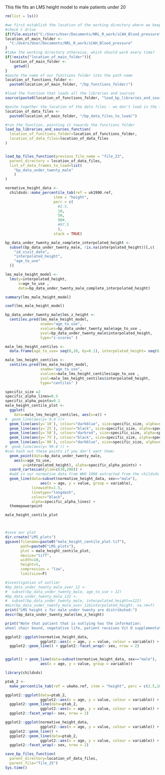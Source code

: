 This file fits an LMS height model to male patients under 20

```{r, load packages}
rm(list = ls())

#we first establish the location of the working directory where we keep everything, depending on whether it exists (i.e. which computer we are using)
#check C drive
if(file.exists("C:/Users/User/Documents/NRL_R_work/iCAH_Blood_pressure")){
location_of_main_folder <-
  "C:/Users/User/Documents/NRL_R_work/iCAH_Blood_pressure"
}
#take the working directory otherwise, which should work every time?
if(!exists("location_of_main_folder")){
  location_of_main_folder <- 
    getwd()
}
#paste the name of our functions folder into the path name
location_of_functions_folder <-
  paste0(location_of_main_folder, "/bp_functions_folder/")

#load the function that loads all the libraries and sources
source(paste0(location_of_functions_folder, "load_bp_libraries_and_sources_function.R"))

#paste together the location of the data files - we don't load in the first file, but we need this location for the end
location_of_data_files <-
  paste0(location_of_main_folder, "/bp_data_files_to_load/")

#run the function, pointing it towards the functions folder
load_bp_libraries_and_sources_function(
  location_of_functions_folder=location_of_functions_folder,
  location_of_data_files=location_of_data_files
)


load_bp_files_function(previous_file_name = "file_23",
  parent_directory = location_of_data_files,
  list_of_data_frames_to_load=list(
    "bp_data_under_twenty_male"
    )
)


```

```{r, extract normative height data from child growth 1990 childsds package}
normative_height_data <- 
  childsds::make_percentile_tab(ref = uk1990.ref, 
                      item = "height", 
                      perc = c(
                        #2.5,
                        10,
                        50,
                        90#,
                        #97.5
                        ), 
                      stack = TRUE)
```


```{r, you cannot fit LMS with missing data, so remove missing height}
bp_data_under_twenty_male_complete_interpolated_height <-
  subset(bp_data_under_twenty_male, !is.na(interpolated_height))[,c(
    "id_visit_date",
    "interpolated_height",
    "age_to_use"
  )]
```

```{r, fit an lms model to male height and predict lms z scores and overall centiles}
lms_male_height_model <- 
  lms(y=interpolated_height, 
      x=age_to_use , 
      data=bp_data_under_twenty_male_complete_interpolated_height)

summary(lms_male_height_model)

coef(lms_male_height_model)

bp_data_under_twenty_male$lms_z_height <- 
  centiles.pred(lms_male_height_model, 
                xname="age_to_use",
                xvalues=bp_data_under_twenty_male$age_to_use ,
                yval=bp_data_under_twenty_male$interpolated_height, 
                type="z-scores" )

male_lms_height_centiles <- 
  data.frame(age_to_use= seq(0,20, by=0.1), interpolated_height= seq(0,200, by=1))

male_lms_height_centiles <- 
  centiles.pred(lms_male_height_model, 
                xname="age_to_use",
                xvalues=male_lms_height_centiles$age_to_use ,
                yval=male_lms_height_centiles$interpolated_height, 
                type="centiles" )
```

```{r, plot the centiles in males with height values on same plot}
specific_size =2
specific_alpha_lines=0.5
specific_alpha_points=0.1
male_height_centile_plot <- 
  ggplot(
    data=male_lms_height_centiles, aes(x=x)) +
#  geom_line(aes(y=`0.4`))+
  geom_line(aes(y=`10`), colour="darkblue", size=specific_size, alpha=specific_alpha_lines)+
  geom_line(aes(y=`25`), colour="black", size=specific_size, alpha=specific_alpha_lines)+
  geom_line(aes(y=`50`), colour="darkred", size=specific_size, alpha=specific_alpha_lines)+
  geom_line(aes(y=`75`), colour="black", size=specific_size, alpha=specific_alpha_lines)+ 
  geom_line(aes(y=`90`), colour="darkblue", size=specific_size, alpha=specific_alpha_lines) +
#  geom_line(aes(y=`99.6`)) +
#can hash out these points if you don't want them:  
  geom_point(data=bp_data_under_twenty_male,
    aes(x=age_to_use, 
        y=interpolated_height), alpha=specific_alpha_points) + 
  coord_cartesian(ylim=c(30,200)) +
  #add in our normative data from WHO 1990 extracted from the childsds package
  geom_line(data=subset(normative_height_data, sex=="male"), 
                aes(x = age, y = value, group = variable),
            linewidth=1.5,
            linetype="longdash",
            colour="black", 
            alpha=specific_alpha_lines) +
  themepowerpoint

male_height_centile_plot



#save our plot
dir.create("LMS_plots")
ggsave(filename=paste0("male_height_centile_plot.tif"), 
       path=paste0("LMS_plots"),
       plot = male_height_centile_plot, 
       device="tiff",  
       width=10, 
       height=5, 
       compression = "lzw", 
       limitsize=F)
```

```{r, investigate outlier}
#investigation of outlier
#bp_data_under_twenty_male_over_12 <-
#  subset(bp_data_under_twenty_male, age_to_use > 12)
#bp_data_under_twenty_male_122 <-
#  subset(bp_data_under_twenty_male, interpolated_height==122)
#min(bp_data_under_twenty_male_over_12$interpolated_height, na.rm=T)
print("LMS height z for male under twenty are distributed:")
descr(bp_data_under_twenty_male$lms_z_height)

print("Note that patient that is outlying has the information:
wheel chair bound, vegetative life, patient receives Vit D supplementation, no formal assessment of bone mass has been done in his osteoporosis.note column")
```



```{r, plot normative centiles using the package childsds reference UK 1990}
ggplot2::ggplot(normative_height_data, 
                ggplot2::aes(x = age, y = value, colour = variable)) + 
  ggplot2::geom_line() + ggplot2::facet_wrap(~ sex, nrow = 2)


ggplot() + geom_line(data=subset(normative_height_data, sex=="male"), 
                aes(x = age, y = value, group = variable))
```

```{r, plot normative centiles using the package childsds reference UK WHO}
library(childsds)

ptab_2 <- 
  make_percentile_tab(ref = ukwho.ref, item = "height", perc = c(2.5,10,50,90,97.5), stack = TRUE)

ggplot2::ggplot(data=ptab_2, 
                ggplot2::aes(x = age, y = value, colour = variable)) + 
  ggplot2::geom_line(data=ptab_2, 
                ggplot2::aes(x = age, y = value, colour = variable)) + 
  ggplot2::facet_wrap(~ sex, nrow = 2)

```
```{r, plot both to show they are exactly the same}
ggplot2::ggplot(normative_height_data, 
                ggplot2::aes(x = age, y = value, colour = variable)) + 
  ggplot2::geom_line() + 
  ggplot2::geom_line(data=ptab_2, 
                ggplot2::aes(x = age, y = value, colour = variable)) + 
  ggplot2::facet_wrap(~ sex, nrow = 2)
```



```{r, end of file so save all the listed dataframes into the parent directory}
save_bp_files_function(
  parent_directory=location_of_data_files,
  parent_file="file_25")
Sys.time()
```
